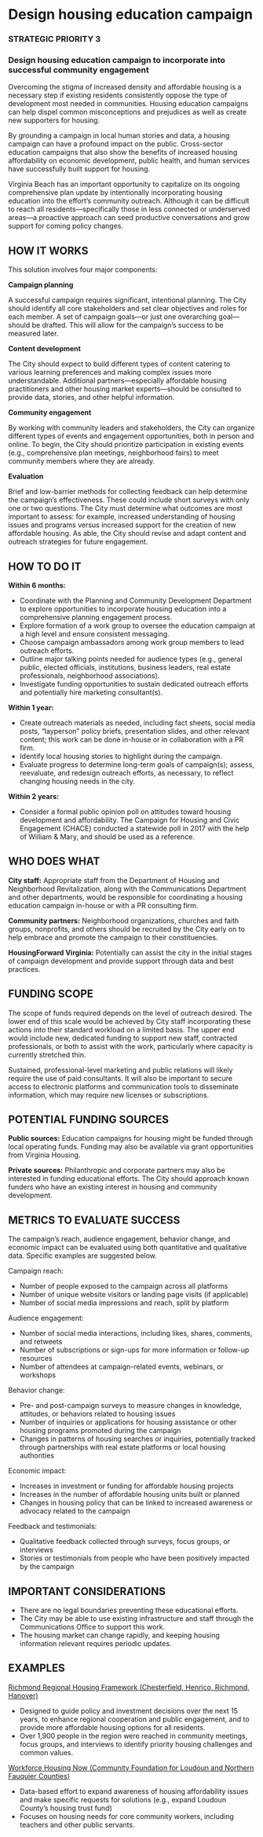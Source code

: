 # Design housing education campaign

### STRATEGIC PRIORITY 3 {.unnumbered .unlisted}

### Design housing education campaign to incorporate into successful community engagement  {.unnumbered .unlisted}

Overcoming the stigma of increased density and affordable housing is a necessary step if existing residents consistently oppose the type of development most needed in communities. Housing education campaigns can help dispel common misconceptions and prejudices as well as create new supporters for housing. 

By grounding a campaign in local human stories and data, a housing campaign can have a profound impact on the public. Cross-sector education campaigns that also show the benefits of increased housing affordability on economic development, public health, and human services have successfully built support for housing.

Virginia Beach has an important opportunity to capitalize on its ongoing comprehensive plan update by intentionally incorporating housing education into the effort’s community outreach. Although it can be difficult to reach all residents—specifically those in less connected or underserved areas—a proactive approach can seed productive conversations and grow support for coming policy changes.

## HOW IT WORKS

This solution involves four major components:

**Campaign planning**

A successful campaign requires significant, intentional planning. The City should identify all core stakeholders and set clear objectives and roles for each member. A set of campaign goals—or just one overarching goal—should be drafted. This will allow for the campaign’s success to be measured later.

**Content development**

The City should expect to build different types of content catering to various learning preferences and making complex issues more understandable. Additional partners—especially affordable housing practitioners and other housing market experts—should be consulted to provide data, stories, and other helpful information.

**Community engagement**

By working with community leaders and stakeholders, the City can organize different types of events and engagement opportunities, both in person and online. To begin, the City should prioritize participation in existing events (e.g., comprehensive plan meetings, neighborhood fairs) to meet community members where they are already.

**Evaluation**

Brief and low-barrier methods for collecting feedback can help determine the campaign’s effectiveness. These could include short surveys with only one or two questions. The City must determine what outcomes are most important to assess: for example, increased understanding of housing issues and programs versus increased support for the creation of new affordable housing. As able, the City should revise and adapt content and outreach strategies for future engagement.

## HOW TO DO IT

**Within 6 months:**

* Coordinate with the Planning and Community Development Department to explore opportunities to incorporate housing education into a comprehensive planning engagement process.
* Explore formation of a work group to oversee the education campaign at a high level and ensure consistent messaging.
* Choose campaign ambassadors among work group members to lead outreach efforts.
* Outline major talking points needed for audience types (e.g., general public, elected officials, institutions, business leaders, real estate professionals, neighborhood associations).
* Investigate funding opportunities to sustain dedicated outreach efforts and potentially hire marketing consultant(s).

**Within 1 year:**

* Create outreach materials as needed, including fact sheets, social media posts, “layperson” policy briefs, presentation slides, and other relevant content; this work can be done in-house or in collaboration with a PR firm.
* Identify local housing stories to highlight during the campaign.
* Evaluate progress to determine long-term goals of campaign(s); assess, reevaluate, and redesign outreach efforts, as necessary, to reflect changing housing needs in the city.

**Within 2 years:**

* Consider a formal public opinion poll on attitudes toward housing development and affordability. The Campaign for Housing and Civic Engagement (CHACE) conducted a statewide poll in 2017 with the help of William & Mary, and should be used as a reference.

## WHO DOES WHAT

**City staff:** Appropriate staff from the Department of Housing and Neighborhood Revitalization, along with the Communications Department and other departments, would be responsible for coordinating a housing education campaign in-house or with a PR consulting firm.

**Community partners:** Neighborhood organizations, churches and faith groups, nonprofits, and others should be recruited by the City early on to help embrace and promote the campaign to their constituencies.

**HousingForward Virginia:** Potentially can assist the city in the initial stages of campaign development and provide support through data and best practices.

## FUNDING SCOPE

The scope of funds required depends on the level of outreach desired. The lower end of this scale would be achieved by City staff incorporating these actions into their standard workload on a limited basis. The upper end would include new, dedicated funding to support new staff, contracted professionals, or both to assist with the work, particularly where capacity is currently stretched thin.

Sustained, professional-level marketing and public relations will likely require the use of paid consultants. It will also be important to secure access to electronic platforms and communication tools to disseminate information, which may require new licenses or subscriptions.

## POTENTIAL FUNDING SOURCES

**Public sources:** Education campaigns for housing might be funded through local operating funds. Funding may also be available via grant opportunities from Virginia Housing.

**Private sources:** Philanthropic and corporate partners may also be interested in funding educational efforts. The City should approach known funders who have an existing interest in housing and community development.

## METRICS TO EVALUATE SUCCESS

The campaign's reach, audience engagement, behavior change, and economic impact can be evaluated using both quantitative and qualitative data. Specific examples are suggested below.

Campaign reach:

* Number of people exposed to the campaign across all platforms
* Number of unique website visitors or landing page visits (if applicable)
* Number of social media impressions and reach, split by platform

Audience engagement:

* Number of social media interactions, including likes, shares, comments, and retweets
* Number of subscriptions or sign-ups for more information or follow-up resources
* Number of attendees at campaign-related events, webinars, or workshops

Behavior change:

* Pre- and post-campaign surveys to measure changes in knowledge, attitudes, or behaviors related to housing issues
* Number of inquiries or applications for housing assistance or other housing programs promoted during the campaign
* Changes in patterns of housing searches or inquiries, potentially tracked through partnerships with real estate platforms or local housing authorities

Economic impact:

* Increases in investment or funding for affordable housing projects
* Increases in the number of affordable housing units built or planned
* Changes in housing policy that can be linked to increased awareness or advocacy related to the campaign

Feedback and testimonials:

* Qualitative feedback collected through surveys, focus groups, or interviews
* Stories or testimonials from people who have been positively impacted by the campaign

## IMPORTANT CONSIDERATIONS

* There are no legal boundaries preventing these educational efforts.
* The City may be able to use existing infrastructure and staff through the Communications Office to support this work.
* The housing market can change rapidly, and keeping housing information relevant requires periodic updates.

## EXAMPLES

[Richmond Regional Housing Framework (Chesterfield, Henrico, Richmond, Hanover)](https://pharva.com/framework/)

* Designed to guide policy and investment decisions over the next 15 years, to enhance regional cooperation and public engagement, and to provide more affordable housing options for all residents.
* Over 1,900 people in the region were reached in community meetings, focus groups, and interviews to identify priority housing challenges and common values.

[Workforce Housing Now (Community Foundation for Loudoun and Northern Fauquier Counties)](https://workforcehousingnow.org/)

* Data-based effort to expand awareness of housing affordability issues and make specific requests for solutions (e.g., expand Loudoun County’s housing trust fund)
* Focuses on housing needs for core community workers, including teachers and other public servants.
